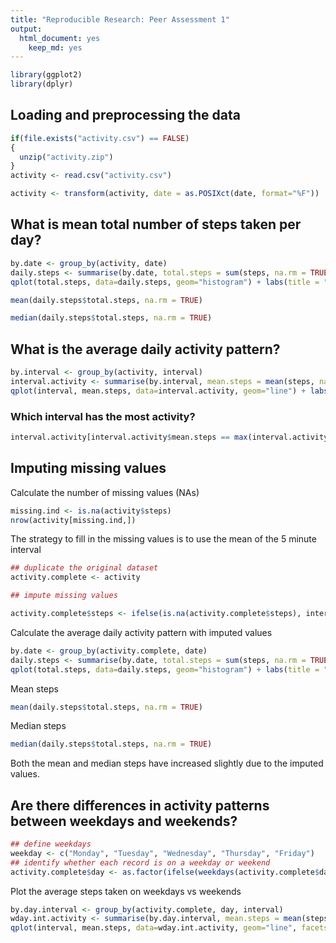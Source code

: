 ```yaml
---
title: "Reproducible Research: Peer Assessment 1"
output: 
  html_document: yes
    keep_md: yes
---
```


```r
library(ggplot2)
library(dplyr)
```


## Loading and preprocessing the data
```r
if(file.exists("activity.csv") == FALSE)
{
  unzip("activity.zip")
}
activity <- read.csv("activity.csv")

activity <- transform(activity, date = as.POSIXct(date, format="%F"))
```

## What is mean total number of steps taken per day?
```r
by.date <- group_by(activity, date)
daily.steps <- summarise(by.date, total.steps = sum(steps, na.rm = TRUE))
qplot(total.steps, data=daily.steps, geom="histogram") + labs(title = "Histogram of total steps per day")
```

```r
mean(daily.steps$total.steps, na.rm = TRUE)
```

```r
median(daily.steps$total.steps, na.rm = TRUE)
```


## What is the average daily activity pattern?
```r
by.interval <- group_by(activity, interval)
interval.activity <- summarise(by.interval, mean.steps = mean(steps, na.rm=TRUE))
qplot(interval, mean.steps, data=interval.activity, geom="line") + labs(title = "Time series of the average steps taken in each 5 minute interval")
```

### Which interval has the most activity?
```r
interval.activity[interval.activity$mean.steps == max(interval.activity$mean.steps), "interval"]
```

## Imputing missing values
Calculate the number of missing values (NAs)
```r
missing.ind <- is.na(activity$steps)
nrow(activity[missing.ind,])
```

The strategy to fill in the missing values is to use the mean of the 5 minute interval
```r
## duplicate the original dataset
activity.complete <- activity 

## impute missing values

activity.complete$steps <- ifelse(is.na(activity.complete$steps), interval.activity$mean.steps[interval.activity$interval == activity.complete$interval], activity.complete$steps)

```

Calculate the average daily activity pattern with imputed values
```r
by.date <- group_by(activity.complete, date)
daily.steps <- summarise(by.date, total.steps = sum(steps, na.rm = TRUE))
qplot(total.steps, data=daily.steps, geom="histogram") + labs(title = "Histogram of total steps per day")
```

Mean steps
```r
mean(daily.steps$total.steps, na.rm = TRUE)
```

Median steps
```r
median(daily.steps$total.steps, na.rm = TRUE)
```

Both the mean and median steps have increased slightly due to the imputed values.

## Are there differences in activity patterns between weekdays and weekends?

```r
## define weekdays
weekday <- c("Monday", "Tuesday", "Wednesday", "Thursday", "Friday")
## identify whether each record is on a weekday or weekend
activity.complete$day <- as.factor(ifelse(weekdays(activity.complete$date) %in% weekday, "weekday", "weekend"))
```

Plot the average steps taken on weekdays vs weekends
```r
by.day.interval <- group_by(activity.complete, day, interval)
wday.int.activity <- summarise(by.day.interval, mean.steps = mean(steps, na.rm=TRUE))
qplot(interval, mean.steps, data=wday.int.activity, geom="line", facets = day ~ .) + labs(title = "Time series of the average steps taken in each 5 minute interval")

```
